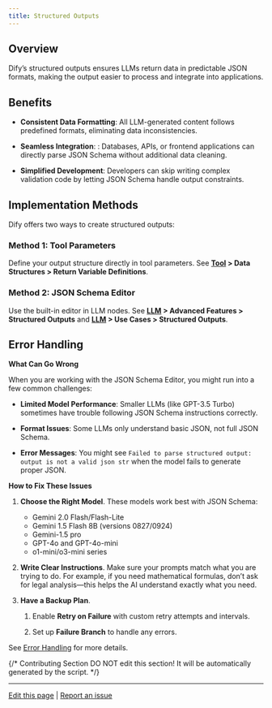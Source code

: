 ```yaml
---
title: Structured Outputs
---
```


## Overview

Dify’s structured outputs ensures LLMs return data in predictable JSON formats, making the output easier to process and integrate into applications.

## Benefits

- **Consistent Data Formatting**: All LLM-generated content follows predefined formats, eliminating data inconsistencies.

- **Seamless Integration**: : Databases, APIs, or frontend applications can directly parse JSON Schema without additional data cleaning.

- **Simplified Development**: Developers can skip writing complex validation code by letting JSON Schema handle output constraints.

## Implementation Methods

Dify offers two ways to create structured outputs:

### Method 1: Tool Parameters

Define your output structure directly in tool parameters. See **[Tool](https://docs.dify.ai/plugins/schema-definition/tool) > Data Structures > Return Variable Definitions**.

### Method 2: JSON Schema Editor

Use the built-in editor in LLM nodes. See **[LLM](https://docs.dify.ai/guides/workflow/node/llm) > Advanced Features > Structured Outputs** and **[LLM](https://docs.dify.ai/guides/workflow/node/llm) > Use Cases > Structured Outputs**.

## Error Handling

**What Can Go Wrong**

When you are working with the JSON Schema Editor, you might run into a few common challenges:

- **Limited Model Performance**: Smaller LLMs (like GPT-3.5 Turbo) sometimes have trouble following JSON Schema instructions correctly.

- **Format Issues**: Some LLMs only understand basic JSON, not full JSON Schema.

- **Error Messages**: You might see `Failed to parse structured output: output is not a valid json str` when the model fails to generate proper JSON.

**How to Fix These Issues**

1.  **Choose the Right Model**. These models work best with JSON Schema:
    - Gemini 2.0 Flash/Flash-Lite
    - Gemini 1.5 Flash 8B (versions 0827/0924)
    - Gemini-1.5 pro
    - GPT-4o and GPT-4o-mini
    - o1-mini/o3-mini series

2.  **Write Clear Instructions**. Make sure your prompts match what you are trying to do. For example, if you need mathematical formulas, don’t ask for legal analysis—this helps the AI understand exactly what you need.

3.  **Have a Backup Plan**.

    1. Enable **Retry on Failure** with custom retry attempts and intervals.

    2. Set up **Failure Branch** to handle any errors.

See [Error Handling](https://docs.dify.ai/guides/workflow/error-handling) for more details.

{/*
Contributing Section
DO NOT edit this section!
It will be automatically generated by the script.
*/}

---

[Edit this page](https://github.com/langgenius/dify-docs/edit/main/en/guides/workflow/structured-outputs.mdx) | [Report an issue](https://github.com/langgenius/dify-docs/issues/new?title=Documentation%20Issue%3A%20tured-outp&body=%23%23%20Issue%20Description%0A%3C%21--%20Please%20briefly%20describe%20the%20issue%20you%20found%20--%3E%0A%0A%23%23%20Page%20Link%0Ahttps%3A%2F%2Fgithub.com%2Flanggenius%2Fdify-docs%2Fblob%2Fmain%2Fen/guides/workflow%2Fstructured-outputs.mdx%0A%0A%23%23%20Suggested%20Changes%0A%3C%21--%20If%20you%20have%20specific%20suggestions%20for%20changes%2C%20please%20describe%20them%20here%20--%3E%0A%0A%3C%21--%20Thank%20you%20for%20helping%20improve%20our%20documentation%21%20--%3E)

